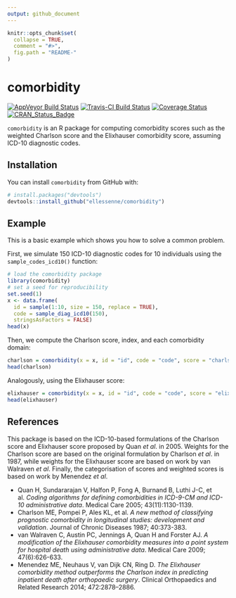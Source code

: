```yaml
---
output: github_document
---
```


<!-- README.md is generated from README.Rmd. Please edit that file -->

```r
knitr::opts_chunk$set(
  collapse = TRUE,
  comment = "#>",
  fig.path = "README-"
)
```

# comorbidity

[![AppVeyor Build Status](https://ci.appveyor.com/api/projects/status/github/ellessenne/comorbidity?branch=master&svg=true)](https://ci.appveyor.com/project/ellessenne/comorbidity)
[![Travis-CI Build Status](https://travis-ci.org/ellessenne/comorbidity.svg?branch=master)](https://travis-ci.org/ellessenne/comorbidity)
[![Coverage Status](https://img.shields.io/codecov/c/github/ellessenne/comorbidity/master.svg)](https://codecov.io/github/ellessenne/comorbidity?branch=master)
[![CRAN_Status_Badge](http://www.r-pkg.org/badges/version/comorbidity)](https://cran.r-project.org/package=comorbidity)

`comorbidity` is an R package for computing comorbidity scores such as the weighted Charlson score and the Elixhauser comorbidity score, assuming ICD-10 diagnostic codes.

## Installation

You can install `comorbidity` from GitHub with:

```r
# install.packages("devtools")
devtools::install_github("ellessenne/comorbidity")
```

## Example

This is a basic example which shows you how to solve a common problem.

First, we simulate 150 ICD-10 diagnostic codes for 10 individuals using the `sample_codes_icd10()` function:

```r
# load the comorbidity package
library(comorbidity)
# set a seed for reproducibility
set.seed(1)
x <- data.frame(
  id = sample(1:10, size = 150, replace = TRUE),
  code = sample_diag_icd10(150),
  stringsAsFactors = FALSE)
head(x)
```

Then, we compute the Charlson score, index, and each comorbidity domain:

```r
charlson = comorbidity(x = x, id = "id", code = "code", score = "charlson_icd10")
head(charlson)
```

Analogously, using the Elixhauser score:

```r
elixhauser = comorbidity(x = x, id = "id", code = "code", score = "elixhauser_icd10")
head(elixhauser)
```

## References

This package is based on the ICD-10-based formulations of the Charlson score and Elixhauser score proposed by Quan _et al_. in 2005. Weights for the Charlson score are based on the original formulation by Charlson _et al_. in 1987, while weights for the Elixhauser score are based on work by van Walraven _et al_. Finally, the categorisation of scores and weighted scores is based on work by Menendez _et al_.
 
* Quan H, Sundararajan V, Halfon P, Fong A, Burnand B, Luthi J-C, et al. _Coding algorithms for defining comorbidities in ICD-9-CM and ICD-10 administrative data_. Medical Care 2005; 43(11):1130-1139.
* Charlson ME, Pompei P, Ales KL, et al. _A new method of classifying prognostic comorbidity in longitudinal studies: development and validation_. Journal of Chronic Diseases 1987; 40:373-383.
* van Walraven C, Austin PC, Jennings A, Quan H and Forster AJ. _A modification of the Elixhauser comorbidity measures into a point system for hospital death using administrative data_. Medical Care 2009; 47(6):626-633.
* Menendez ME, Neuhaus V, van Dijk CN, Ring D. _The Elixhauser comorbidity method outperforms the Charlson index in predicting inpatient death after orthopaedic surgery_. Clinical Orthopaedics and Related Research 2014; 472:2878–2886.
